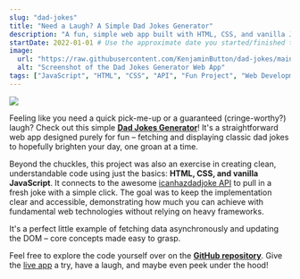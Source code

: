 ```yaml
---
slug: "dad-jokes"
title: "Need a Laugh? A Simple Dad Jokes Generator"
description: "A fun, simple web app built with HTML, CSS, and vanilla JS to fetch dad jokes from an API. Perfect for a quick chuckle!"
startDate: 2022-01-01 # Use the approximate date you started/finished the project
image:
  url: "https://raw.githubusercontent.com/KenjaminButton/dad-jokes/main/images/1.png"
  alt: "Screenshot of the Dad Jokes Generator Web App"
tags: ["JavaScript", "HTML", "CSS", "API", "Fun Project", "Web Development", "Frontend"]
---
```


![](https://raw.githubusercontent.com/KenjaminButton/dad-jokes/main/images/1.png)

Feeling like you need a quick pick-me-up or a guaranteed (cringe-worthy?) laugh? Check out this simple [**Dad Jokes Generator**](https://dad-jokes-navy.vercel.app/)! It's a straightforward web app designed purely for fun – fetching and displaying classic dad jokes to hopefully brighten your day, one groan at a time.

Beyond the chuckles, this project was also an exercise in creating clean, understandable code using just the basics: **HTML, CSS, and vanilla JavaScript**. It connects to the awesome [icanhazdadjoke API](https://icanhazdadjoke.com/api) to pull in a fresh joke with a simple click. The goal was to keep the implementation clear and accessible, demonstrating how much you can achieve with fundamental web technologies without relying on heavy frameworks.

It's a perfect little example of fetching data asynchronously and updating the DOM – core concepts made easy to grasp.

Feel free to explore the code yourself over on the [**GitHub repository**](https://github.com/KenjaminButton/dad-jokes). Give the [live app](https://dad-jokes-navy.vercel.app/) a try, have a laugh, and maybe even peek under the hood!